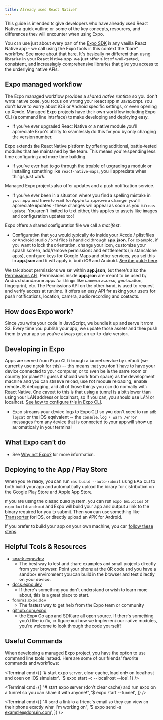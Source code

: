 ```yaml
---
title: Already used React Native?
---
```



This guide is intended to give developers who have already used React Native a quick outline on some of the key concepts, resources, and differences they will encounter when using Expo.

You can use just about every part of the [Expo SDK](/versions/latest/) in any vanilla React Native app - we call using the Expo tools in this context the "bare" workflow. See more about that [here](../bare/hello-world.mdx). It's basically no different than using libraries in your React Native app, we just offer a lot of well-tested, consistent, and increasingly comprehensive libraries that give you access to the underlying native APIs.

## Expo managed workflow

The Expo managed workflow provides a _shared native runtime_ so you don't write native code, you focus on writing your React app in JavaScript. You don't have to worry about iOS or Android specific settings, or even opening up Xcode. Managed Expo projects have their own workflow including Expo CLI (a command line interface) to make developing and deploying easy.

- If you've ever upgraded React Native or a native module you'll appreciate Expo's ability to seamlessly do this for you by only changing the version number.

Expo extends the React Native platform by offering additional, battle-tested modules that are maintained by the team. This means you're spending less time configuring and more time building.

- If you've ever had to go through the trouble of upgrading a module or installing something like `react-native-maps`, you'll appreciate when things _just work_.

Managed Expo projects also offer updates and a push notification service.

- If you've ever been in a situation where you find a spelling mistake in your app and have to wait for Apple to approve a change, you'll appreciate updates - these changes will appear as soon as you run `eas update`. You aren't limited to text either, this applies to assets like images and configuration updates too!

Expo offers a shared configuration file we call a _manifest_.

- Configuration that you would typically do inside your Xcode / plist files or Android studio / xml files is handled through **app.json**. For example, if you want to lock the orientation, change your icon, customize your splash screen, add/remove permissions and entitlements (in standalone apps), configure keys for Google Maps and other services, you set this in **app.json** and it will apply to both iOS and Android. [See the guide here](/workflow/configuration.mdx).

We talk about permissions we set within **app.json**, but there's also the [Permissions API](../versions/latest/sdk/permissions.mdx). Permissions inside **app.json** are meant to be used by Android standalone apps for things like camera access, geolocation, fingerprint, etc. The Permissions API on the other hand, is used to request and verify access at runtime. It offers an easy API for asking your users for push notifications, location, camera, audio recording and contacts.

## How does Expo work?

Since you write your code in JavaScript, we bundle it up and serve it from S3. Every time you publish your app, we update those assets and then push them to your app so you've always got an up-to-date version.

## Developing in Expo

Apps are served from Expo CLI through a tunnel service by default (we currently use [ngrok](https://ngrok.com) for this) -- this means that you don't have to have your device connected to your computer, or to even be in the same room or country (or planet? I guess it should work from space) as the development machine and you can still live reload, use hot module reloading, enable remote JS debugging, and all of those things you can do normally with React Native. One caveat to this is that using a tunnel is a bit slower than using your LAN address or localhost, so if you can, you should use LAN or localhost. [See how to configure this in Expo CLI](/workflow/expo-cli.mdx#develop).

- Expo streams your device logs to Expo CLI so you don't need to run `adb logcat` or the iOS equivalent -- the `console.log / warn /error` messages from any device that is connected to your app will show up automatically in your terminal.

## What Expo can't do

- See [Why not Expo?](../introduction/why-not-expo.mdx) for more information.

## Deploying to the App / Play Store

When you're ready, you can run `eas build --auto-submit` using EAS CLI to both build your app and automatically upload the binary for distribution on the Google Play Store and Apple App Store.

<ConfigClassic>

If you are using the classic build system, you can run `expo build:ios` or `expo build:android` and Expo will build your app and output a link to the binary required for you to submit. Then you can use something like [Transporter](https://apps.apple.com/app/transporter/id1450874784) for iOS, or directly upload an APK for Android.

If you prefer to build your app on your own machine, you can [follow these steps](https://github.com/expo/expo#standalone-apps).

</ConfigClassic>

## Helpful Tools & Resources

- [snack.expo.dev](https://snack.expo.dev)
  - The best way to test and share examples and small projects directly from your browser. Point your phone at the QR code and you have a sandbox environment you can build in the browser and test directly on your device.
- [docs.expo.dev](/versions/latest/)
  - If there's something you don't understand or wish to learn more about, this is a great place to start.
- [forums.expo.dev](https://forums.expo.dev)
  - The fastest way to get help from the Expo team or community
- [github.com/expo](https://github.com/expo)
  - the Expo Go app and SDK are all open source. If there's something you'd like to fix, or figure out how we implement our native modules, you're welcome to look through the code yourself!

## Useful Commands

When developing a managed Expo project, you have the option to use command line tools instead. Here are some of our friends' favorite commands and workflows:

<Terminal
  cmd={[
    '# start expo server, clear cache, load only on localhost and open on iOS simulator',
    '$ expo start -c --localhost --ios',
  ]}
/>

<Terminal
  cmd={[
    "# start expo server (don't clear cache) and run expo on a tunnel so you can share it with anyone!",
    '$ expo start --tunnel',
  ]}
/>

<Terminal
  cmd={[
    "# send a link to a friend's email so they can view on their phone exactly what I'm working on",
    '$ expo send -s example@domain.com',
  ]}
/>
